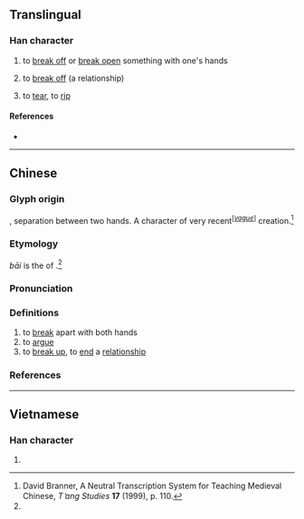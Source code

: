 {{character info/new}}
==Translingual==

===Han character===
{{Han char|rn=64|rad=手|as=08|sn=11|four=22550|canj=HQCHQ,QCHQ|ids=⿲手分手}}

# to [[break off]] or [[break ope]]n something with one's hands
# {{lb|mul|figuratively}} to [[break off]] (a relationship)
# {{lb|zh|Cantonese}} to [[tear]], to [[rip]]

====References====
* {{Han ref|kx=0440.181|dkj=12310|hdz=31890.020|uh=63B0|ud=25520|bh=D954|bd=55636}}

----

==Chinese==
{{zh-forms}}

===Glyph origin===
{{Han etym}}
{{Han compound|手|分|手|ls=ic}}, separation between two hands. A character of very recent<sup><nowiki>[</nowiki>''[[vague]]''<nowiki>]</nowiki></sup> creation.<ref name="Branner">David Branner, A Neutral Transcription System for Teaching Medieval Chinese, ''T ̔ang Studies'' '''17''' (1999), p. 110.</ref>

===Etymology===
''bāi'' is the {{w|literary and colloquial readings of Chinese characters|colloquial reading}} of {{l|zh|擘}}.<ref name="Branner" />

===Pronunciation===
{{zh-pron
|m=bāi
|ma=Zh-bai.ogg
|c=baai1,mak3,baai2
|h=pfs=
|md=
|mn=pai/tw,zz:póe
|mn_note=póe - written also as 掱
|w=
|mc=
|oc=y
|cat=v
}}

===Definitions===
{{zh-hanzi}}

# to [[break]] apart with both hands
# to [[argue]]
# to [[break up]], to [[end]] a [[relationship]]

===References===
<references />

----

==Vietnamese==

===Han character===
{{vi-hantu|[[bài]]|rs=手08}}

# {{defn|lang=vi|sort=手08}}